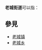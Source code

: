 '''老城街道'''可以指：
{{PRC admin/disambig|21/12/82/002/000|37/09/83/002/000|41/15/02/001/000|41/15/26/004/000|41/16/23/003/000|52/03/02/001/000|61/09/02/001/000|65/21/01/001/000}}
== 參見 ==
*[[老城镇|老城镇]]
*[[老城乡|老城乡]]
{{disambig|cat=四字乡级行政区划消歧义}}